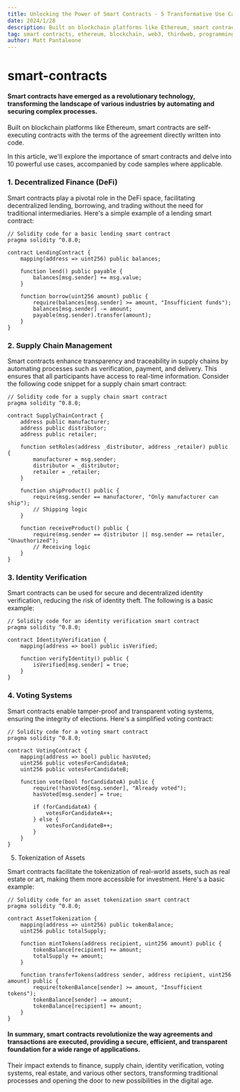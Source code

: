 ```yaml
---
title: Unlocking the Power of Smart Contracts - 5 Transformative Use Cases
date: 2024/1/28
description: Built on blockchain platforms like Ethereum, smart contracts are self-executing contracts with the terms of the agreement directly written into code. Their decentralized and tamper-resistant nature brings transparency, efficiency, and trust to a wide range of applications
tag: smart contracts, ethereum, blockchain, web3, thirdweb, programming
author: Matt Pantaleone
---
```


# smart-contracts

#### Smart contracts have emerged as a revolutionary technology, transforming the landscape of various industries by automating and securing complex processes. 

Built on blockchain platforms like Ethereum, smart contracts are self-executing contracts with the terms of the agreement directly written into code.

In this article, we'll explore the importance of smart contracts and delve into 10 powerful use cases, accompanied by code samples where applicable.

### 1. Decentralized Finance (DeFi)

Smart contracts play a pivotal role in the DeFi space, facilitating decentralized lending, borrowing, and trading without the need for traditional intermediaries. Here's a simple example of a lending smart contract:

```solidity filename="Solidity Lending Smart Contract"
// Solidity code for a basic lending smart contract
pragma solidity ^0.8.0;

contract LendingContract {
    mapping(address => uint256) public balances;

    function lend() public payable {
        balances[msg.sender] += msg.value;
    }

    function borrow(uint256 amount) public {
        require(balances[msg.sender] >= amount, "Insufficient funds");
        balances[msg.sender] -= amount;
        payable(msg.sender).transfer(amount);
    }
}
```

### 2. Supply Chain Management

Smart contracts enhance transparency and traceability in supply chains by automating processes such as verification, payment, and delivery. This ensures that all participants have access to real-time information. Consider the following code snippet for a supply chain smart contract:

```solidity filename="Solidity Supply Chain Smart Contract"
// Solidity code for a supply chain smart contract
pragma solidity ^0.8.0;

contract SupplyChainContract {
    address public manufacturer;
    address public distributor;
    address public retailer;

    function setRoles(address _distributor, address _retailer) public {
        manufacturer = msg.sender;
        distributor = _distributor;
        retailer = _retailer;
    }

    function shipProduct() public {
        require(msg.sender == manufacturer, "Only manufacturer can ship");
        // Shipping logic
    }

    function receiveProduct() public {
        require(msg.sender == distributor || msg.sender == retailer, "Unauthorized");
        // Receiving logic
    }
}
```

### 3. Identity Verification

Smart contracts can be used for secure and decentralized identity verification, reducing the risk of identity theft. The following is a basic example:

```solidity filename="Solidity ID Verify Smart Contract"
// Solidity code for an identity verification smart contract
pragma solidity ^0.8.0;

contract IdentityVerification {
    mapping(address => bool) public isVerified;

    function verifyIdentity() public {
        isVerified[msg.sender] = true;
    }
}
```

### 4. Voting Systems
Smart contracts enable tamper-proof and transparent voting systems, ensuring the integrity of elections. Here's a simplified voting contract:

```solidity filename="Solidity ID Verify Smart Contract"
// Solidity code for a voting smart contract
pragma solidity ^0.8.0;

contract VotingContract {
    mapping(address => bool) public hasVoted;
    uint256 public votesForCandidateA;
    uint256 public votesForCandidateB;

    function vote(bool forCandidateA) public {
        require(!hasVoted[msg.sender], "Already voted");
        hasVoted[msg.sender] = true;

        if (forCandidateA) {
            votesForCandidateA++;
        } else {
            votesForCandidateB++;
        }
    }
}
```
5. Tokenization of Assets

Smart contracts facilitate the tokenization of real-world assets, such as real estate or art, making them more accessible for investment. Here's a basic example:

```solidity filename="Solidity ID Verify Smart Contract"
// Solidity code for an asset tokenization smart contract
pragma solidity ^0.8.0;

contract AssetTokenization {
    mapping(address => uint256) public tokenBalance;
    uint256 public totalSupply;

    function mintTokens(address recipient, uint256 amount) public {
        tokenBalance[recipient] += amount;
        totalSupply += amount;
    }

    function transferTokens(address sender, address recipient, uint256 amount) public {
        require(tokenBalance[sender] >= amount, "Insufficient tokens");
        tokenBalance[sender] -= amount;
        tokenBalance[recipient] += amount;
    }
}
```

#### In summary, smart contracts revolutionize the way agreements and transactions are executed, providing a secure, efficient, and transparent foundation for a wide range of applications. 

Their impact extends to finance, supply chain, identity verification, voting systems, real estate, and various other sectors, transforming traditional processes and opening the door to new possibilities in the digital age.